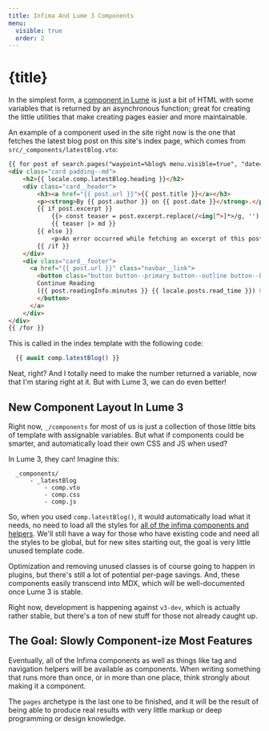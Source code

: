 ```yaml
---
title: Infima And Lume 3 Components
menu:
  visible: true
  order: 2
---
```


# {title}

In the simplest form, a [component in Lume][1] is just a bit of 
HTML with some variables that is returned by an asynchronous 
function; great for creating the little utilities that make
creating pages easier and more maintainable.

An example of a component used in the site right now is the one
that fetches the latest blog post on this site's index page, 
which comes from `src/_components/latestBlog.vto`:

```html
{{ for post of search.pages("waypoint=%blog% menu.visible=true", "date=desc", 1) }}
<div class="card padding--md">
    <h2>{{ locale.comp.latestBlog.heading }}</h2>
    <div class="card__header">
        <h3><a href="{{ post.url }}">{{ post.title }}</a></h3>
        <p><strong>By {{ post.author }} on {{ post.date }}</strong>.</p>
        {{ if post.excerpt }}
            {{> const teaser = post.excerpt.replace(/<img[^>]*>/g, '') }}
            {{ teaser |> md }}
        {{ else }}
            <p>An error occurred while fetching an excerpt of this post.</p>
        {{ /if }}
    </div>
    <div class="card__footer">
      <a href="{{ post.url }}" class="navbar__link">
        <button class="button button--primary button--outline button--block">
        Continue Reading 
        ({{ post.readingInfo.minutes }} {{ locale.posts.read_time }}) &raquo;
        </button>
      </a>
    </div>
</div>     
{{ /for }}
```

This is called in the index template with the following code:

```js
  {{ await comp.latestBlog() }}
```

Neat, right? And I totally need to make the number returned a 
variable, now that I'm staring right at it. But with Lume 3, we 
can do even better!

## New Component Layout In Lume 3

Right now, `_/components` for most of us is just a collection of those
little bits of template with assignable variables. But what if components
could be smarter, and automatically load their own CSS and JS when used?

In Lume 3, they can! Imagine this:

```
  _components/
      - _latestBlog
          - comp.vto
          - comp.css
          - comp.js
```

So, when you used `comp.latestBlog()`, it would automatically load what it
needs, no need to load all the styles for [all of the infima components and 
helpers][2]. We'll still have a way for those who have existing code and 
need all the styles to be global, but for new sites starting out, the goal 
is very little unused template code.

Optimization and removing unused classes is of course going to happen in 
plugins, but there's still a lot of potential per-page savings. And, these
components easily transcend into MDX, which will be well-documented once
Lume 3 is stable.

Right now, development is happening against `v3-dev`, which is actually 
rather stable, but there's a ton of new stuff for those not already caught 
up.

## The Goal: Slowly Component-ize Most Features

Eventually, all of the Infima components as well as things like tag 
and navigation helpers will be available as components. When writing
something that runs more than once, or in more than one place, think
strongly about making it a component. 

The `pages` archetype is the last one to be finished, and it will be the 
result of being able to produce real results with very little markup or
deep programming or design knowledge. 
 
  [1]: https://lume.land/docs/core/components/
  [2]: /features/components/